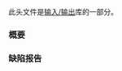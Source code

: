 {{cpp/header/title|streambuf}}
{{cpp/header/navbar}}
此头文件是[[cpp/io|输入/输出]]库的一部分。
{{dsc begin}}
{{dsc h1|类}}
{{dsc inc|cpp/io/dsc basic_streambuf}}
{{dsc|{{ttb|streambuf}}|{{c/core|std::basic_streambuf&lt;char&gt;}}&lt;br&gt;{{mark typedef}}}}
{{dsc|{{ttb|wstreambuf}}|{{c/core|std::basic_streambuf&lt;wchar_t&gt;}}&lt;br&gt;{{mark typedef}}}}
{{dsc end}}

===概要===
{{cpp/synopsis/streambuf}}

===缺陷报告===
{{dr list begin}}
{{dr list item|wg=lwg|dr=56|std=C++98|before=概要中 {{tt|showmanyc}} 的返回类型是 {{c|int}}|after=修改成 {{c|streamsize}}}}
{{dr list end}}

{{langlinks|en|es|ja}}